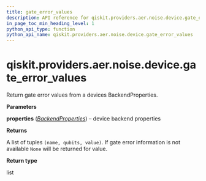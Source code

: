 ```yaml
---
title: gate_error_values
description: API reference for qiskit.providers.aer.noise.device.gate_error_values
in_page_toc_min_heading_level: 1
python_api_type: function
python_api_name: qiskit.providers.aer.noise.device.gate_error_values
---
```


# qiskit.providers.aer.noise.device.gate\_error\_values

<Function id="qiskit.providers.aer.noise.device.gate_error_values" github="https://github.com/qiskit/qiskit-aer/tree/stable/0.8/qiskit/providers/aer/noise/device/parameters.py" signature="gate_error_values(properties)">
  Return gate error values from a devices BackendProperties.

  **Parameters**

  **properties** ([*BackendProperties*](qiskit.providers.models.BackendProperties "qiskit.providers.models.BackendProperties")) – device backend properties

  **Returns**

  A list of tuples `(name, qubits, value)`. If gate error information is not available `None` will be returned for value.

  **Return type**

  list
</Function>

